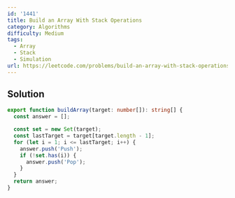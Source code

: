 ```yaml
---
id: '1441'
title: Build an Array With Stack Operations
category: Algorithms
difficulty: Medium
tags:
  - Array
  - Stack
  - Simulation
url: https://leetcode.com/problems/build-an-array-with-stack-operations
---
```


## Solution

```typescript filename="solution.ts" copy
export function buildArray(target: number[]): string[] {
  const answer = [];

  const set = new Set(target);
  const lastTarget = target[target.length - 1];
  for (let i = 1; i <= lastTarget; i++) {
    answer.push('Push');
    if (!set.has(i)) {
      answer.push('Pop');
    }
  }
  return answer;
}
```
